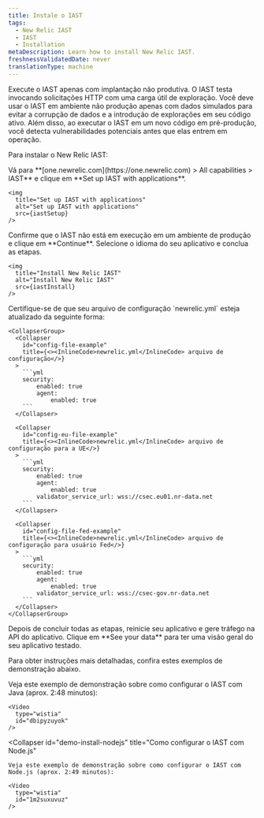 ```yaml
---
title: Instale o IAST
tags:
  - New Relic IAST
  - IAST
  - Installation
metaDescription: Learn how to install New Relic IAST.
freshnessValidatedDate: never
translationType: machine
---
```




<Callout variant="important">
  Execute o IAST apenas com implantação não produtiva. O IAST testa invocando solicitações HTTP com uma carga útil de exploração. Você deve usar o IAST em ambiente não produção apenas com dados simulados para evitar a corrupção de dados e a introdução de explorações em seu código ativo. Além disso, ao executar o IAST em um novo código em pré-produção, você detecta vulnerabilidades potenciais antes que elas entrem em operação.
</Callout>

Para instalar o New Relic IAST:

<Steps>
  <Step>
    Vá para <DoNotTranslate>**[one.newrelic.com](https://one.newrelic.com) > All capabilities > IAST**</DoNotTranslate> e clique em <DoNotTranslate>**Set up IAST with applications**</DoNotTranslate>.

    <img
      title="Set up IAST with applications"
      alt="Set up IAST with applications"
      src={iastSetup}
    />
  </Step>

  <Step>
    Confirme que o IAST não está em execução em um ambiente de produção e clique em <DoNotTranslate>**Continue**</DoNotTranslate>.  

  </Step>

  <Step>
    Selecione o idioma do seu aplicativo e conclua as etapas.

    <img
      title="Install New Relic IAST"
      alt="Install New Relic IAST"
      src={iastInstall}
    />
  </Step>

  <Step>
    Certifique-se de que seu arquivo de configuração `newrelic.yml` esteja atualizado da seguinte forma:

    <CollapserGroup>
      <Collapser
        id="config-file-example"
        title={<><InlineCode>newrelic.yml</InlineCode> arquivo de configuração</>}
      >
        ```yml
        security:
            enabled: true
            agent:
                enabled: true
        ```
      </Collapser>

      <Collapser
        id="config-eu-file-example"
        title={<><InlineCode>newrelic.yml</InlineCode> arquivo de configuração para a UE</>}
      >
        ```yml
        security:
            enabled: true
            agent:
                enabled: true
            validator_service_url: wss://csec.eu01.nr-data.net
        ```
      </Collapser>

      <Collapser
        id="config-file-fed-example"
        title={<><InlineCode>newrelic.yml</InlineCode> arquivo de configuração para usuário Fed</>}
      >
        ```yml
        security:
            enabled: true
            agent:
                enabled: true
            validator_service_url: wss://csec-gov.nr-data.net
        ```
      </Collapser>
    </CollapserGroup>
  </Step>

  <Step>
    Depois de concluir todas as etapas, reinicie seu aplicativo e gere tráfego na API do aplicativo.  

  </Step>

  <Step>
    Clique em <DoNotTranslate>**See your data**</DoNotTranslate> para ter uma visão geral do seu aplicativo testado.  

  </Step>
</Steps>

Para obter instruções mais detalhadas, confira estes exemplos de demonstração abaixo.

<CollapserGroup>
  <Collapser
    id="demo-install-java"
    title="Como configurar o IAST com Java"
  >
    Veja este exemplo de demonstração sobre como configurar o IAST com Java (aprox. 2:48 minutos):

    <Video
      type="wistia"
      id="dbipyzuyok"
    />
  </Collapser>

  <Collapser
    id="demo-install-nodejs"
    title="Como configurar o IAST com Node.js"
  >
    Veja este exemplo de demonstração sobre como configurar o IAST com Node.js (aprox. 2:49 minutos):

    <Video
      type="wistia"
      id="1m2suxuvuz"
    />
  </Collapser>
</CollapserGroup>